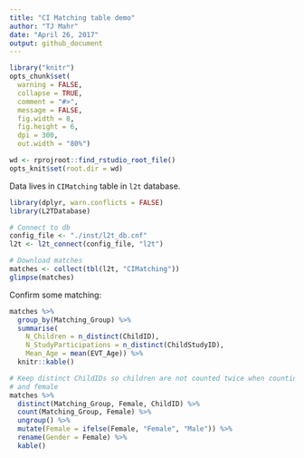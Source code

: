 ```yaml
---
title: "CI Matching table demo"
author: "TJ Mahr"
date: "April 26, 2017"
output: github_document
---
```


```r
library("knitr")
opts_chunk$set(
  warning = FALSE,
  collapse = TRUE,
  comment = "#>",
  message = FALSE,
  fig.width = 8,
  fig.height = 6,
  dpi = 300,
  out.width = "80%")

wd <- rprojroot::find_rstudio_root_file()
opts_knit$set(root.dir = wd)
```

Data lives in `CIMatching` table in `l2t` database.

```r
library(dplyr, warn.conflicts = FALSE)
library(L2TDatabase)

# Connect to db
config_file <- "./inst/l2t_db.cnf"
l2t <- l2t_connect(config_file, "l2t")

# Download matches
matches <- collect(tbl(l2t, "CIMatching"))
glimpse(matches)
```

Confirm some matching:

```r
matches %>% 
  group_by(Matching_Group) %>% 
  summarise(
    N_Children = n_distinct(ChildID),
    N_StudyParticipations = n_distinct(ChildStudyID), 
    Mean_Age = mean(EVT_Age)) %>% 
  knitr::kable()

# Keep distinct ChildIDs so children are not counted twice when counting male
# and female
matches %>% 
  distinct(Matching_Group, Female, ChildID) %>% 
  count(Matching_Group, Female) %>% 
  ungroup() %>% 
  mutate(Female = ifelse(Female, "Female", "Male")) %>% 
  rename(Gender = Female) %>% 
  kable()
```

